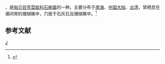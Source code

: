 {{noteTA
|T=zh-cn:金石蛏; zh-tw:金石蜊;
|1=zh-cn:金石蛏; zh-tw:金石蜊;
}}
{{Speciesbox 
| taxon = Lithophaga zitteliana
| authority = Dunker, 1882
}}
{{地区用词4|start=学名：''{{lang|la|Lithophaga zitteliana}}''|cn=金石蛏|tw=金石蜊|as=称}}，是[[贻贝目|贻贝目]][[壳菜蛤科|壳菜蛤科]][[石蜊属|石蜊属]]的一种。主要分布于[[南海|南海]]、[[中国大陆|中国大陆]]、[[台湾|台湾]]，常栖息在潮间带的珊瑚礁中，穴居于石灰石及珊瑚礁中。<ref>{{cite web|url=http://shell.sinica.edu.tw/chinese/shellbase_detail.php?science_no=2246|title=国际贝库：金石蛏|publisher=台湾贝类资料库|accessdate=2009-08-11|archive-date=2016-03-04|archive-url=https://web.archive.org/web/20160304104746/http://shell.sinica.edu.tw/chinese/shellbase_detail.php?science_no=2246|dead-url=no}}</ref>

== 参考文献 ==
{{reflist|2}}
{{Taxonbar}}

[[Category:石蜊属|J]]